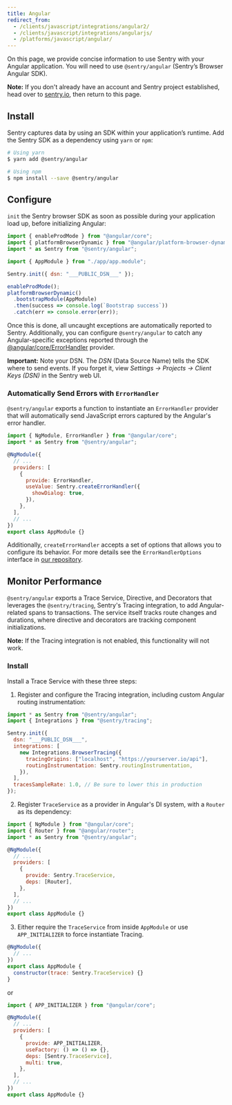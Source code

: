 ```yaml
---
title: Angular
redirect_from:
  - /clients/javascript/integrations/angular2/
  - /clients/javascript/integrations/angularjs/
  - /platforms/javascript/angular/
---
```


On this page, we provide concise information to use Sentry with your Angular application. You will need to use `@sentry/angular` (Sentry’s Browser Angular SDK).

**Note:** If you don't already have an account and Sentry project established, head over to [sentry.io](https://sentry.io/signup/), then return to this page.

## Install

Sentry captures data by using an SDK within your application’s runtime. Add the Sentry SDK as a dependency using `yarn` or `npm`:

```bash
# Using yarn
$ yarn add @sentry/angular

# Using npm
$ npm install --save @sentry/angular
```

## Configure

`init` the Sentry browser SDK as soon as possible during your application load up, before initializing Angular:

```javascript
import { enableProdMode } from "@angular/core";
import { platformBrowserDynamic } from "@angular/platform-browser-dynamic";
import * as Sentry from "@sentry/angular";

import { AppModule } from "./app/app.module";

Sentry.init({ dsn: "___PUBLIC_DSN___" });

enableProdMode();
platformBrowserDynamic()
  .bootstrapModule(AppModule)
  .then(success => console.log(`Bootstrap success`))
  .catch(err => console.error(err));
```

Once this is done, all uncaught exceptions are automatically reported to Sentry. Additionally, you can configure `@sentry/angular` to catch any Angular-specific exceptions reported through the [@angular/core/ErrorHandler](https://angular.io/api/core/ErrorHandler) provider.

**Important:** Note your DSN. The _DSN_ (Data Source Name) tells the SDK where to send events. If you forget it, view _Settings -> Projects -> Client Keys (DSN)_ in the Sentry web UI.

### Automatically Send Errors with `ErrorHandler`

`@sentry/angular` exports a function to instantiate an `ErrorHandler` provider that will automatically send JavaScript errors captured by the Angular's error handler.

```javascript
import { NgModule, ErrorHandler } from "@angular/core";
import * as Sentry from "@sentry/angular";

@NgModule({
  // ...
  providers: [
    {
      provide: ErrorHandler,
      useValue: Sentry.createErrorHandler({
        showDialog: true,
      }),
    },
  ],
  // ...
})
export class AppModule {}
```

Additionally, `createErrorHandler` accepts a set of options that allows you to configure its behavior. For more details see the `ErrorHandlerOptions` interface in [our repository](https://github.com/getsentry/sentry-javascript/blob/master/packages/angular/src/errorhandler.ts).

## Monitor Performance

`@sentry/angular` exports a Trace Service, Directive, and Decorators that leverages the `@sentry/tracing`, Sentry's Tracing integration, to add Angular-related spans to transactions. The service itself tracks route changes and durations, where directive and decorators are tracking component initializations.

**Note:** If the Tracing integration is not enabled, this functionality will not work.

### Install

Install a Trace Service with these three steps:

1. Register and configure the Tracing integration, including custom Angular routing instrumentation:

```javascript
import * as Sentry from "@sentry/angular";
import { Integrations } from "@sentry/tracing";

Sentry.init({
  dsn: "___PUBLIC_DSN___",
  integrations: [
    new Integrations.BrowserTracing({
      tracingOrigins: ["localhost", "https://yourserver.io/api"],
      routingInstrumentation: Sentry.routingInstrumentation,
    }),
  ],
  tracesSampleRate: 1.0, // Be sure to lower this in production
});
```

2. Register `TraceService` as a provider in Angular's DI system, with a `Router` as its dependency:

```javascript
import { NgModule } from "@angular/core";
import { Router } from "@angular/router";
import * as Sentry from "@sentry/angular";

@NgModule({
  // ...
  providers: [
    {
      provide: Sentry.TraceService,
      deps: [Router],
    },
  ],
  // ...
})
export class AppModule {}
```

3. Either require the `TraceService` from inside `AppModule` or use `APP_INITIALIZER` to force instantiate Tracing.

```javascript
@NgModule({
  // ...
})
export class AppModule {
  constructor(trace: Sentry.TraceService) {}
}
```

or

```javascript
import { APP_INITIALIZER } from "@angular/core";

@NgModule({
  // ...
  providers: [
    {
      provide: APP_INITIALIZER,
      useFactory: () => () => {},
      deps: [Sentry.TraceService],
      multi: true,
    },
  ],
  // ...
})
export class AppModule {}
```
